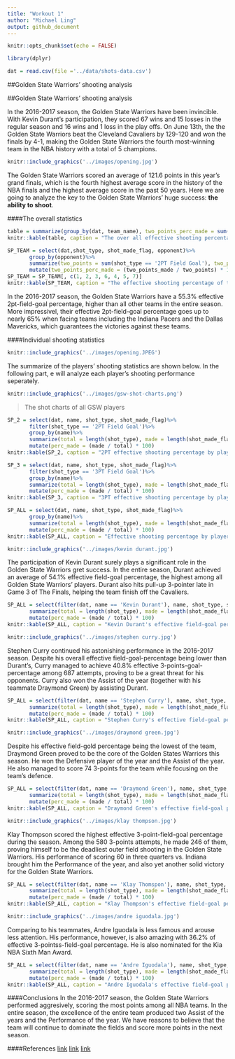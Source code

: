 ---
title: "Workout 1"
author: "Michael Ling"
output: github_document
---

```{r setup, include=FALSE}
knitr::opts_chunk$set(echo = FALSE)
```

```{r message=FALSE, warning=FALSE}
library(dplyr)
```

```{r}
dat = read.csv(file ='../data/shots-data.csv')
```
##Golden State Warriors' shooting analysis



##Golden State Warriors' shooting analysis

In the 2016-2017 season, the Golden State Warriors have been invincible. With Kevin Durant's participation, they scored 67 wins and 15 losses in the regular season and 16 wins and 1 loss in the play offs. On June 13th, the the Golden State Warriors beat the Cleveland Cavaliers by 129-120 and won the finals by 4-1, making the Golden State Warriors the fourth most-winning team in the NBA history with a total of 5 champions.

```{r out.width='80%', echo = FALSE, fig.align='center'}
knitr::include_graphics('../images/opening.jpg')
```

The Golden State Warriors scored an average of 121.6 points in this year's grand finals, which is the fourth highest average score in the history of the NBA finals and the highest average score in the past 50 years. Here we are going to analyze the key to the Golden State Warriors' huge success: **the ability to shoot**.

####The overall statistics

```{r}
table = summarize(group_by(dat, team_name), two_points_perc_made = sum(shot_made_flag == 'shot_yes' & shot_type == '2PT Field Goal') / sum(shot_type == '2PT Field Goal'), three_points_perc_made = sum(shot_made_flag == 'shot_yes' & shot_type == '3PT Field Goal') / sum(shot_type == '3PT Field Goal'))
knitr::kable(table, caption = "The over all effective shooting percentage of the Golden State Warriors")
```

```{r}
SP_TEAM = select(dat,shot_type, shot_made_flag, opponent)%>%
       group_by(opponent)%>%
       summarize(two_points = sum(shot_type == '2PT Field Goal'), two_points_made = sum(shot_made_flag == 'shot_yes' & shot_type == '2PT Field Goal'), three_points = sum(shot_type == '3PT Field Goal'), three_points_made = sum(shot_made_flag == 'shot_yes' & shot_type == '3PT Field Goal'))%>%
       mutate(two_points_perc_made = (two_points_made / two_points) * 100, three_points_perc_made = (three_points_made / three_points) * 100)
SP_TEAM = SP_TEAM[, c(1, 2, 3, 6, 4, 5, 7)]
knitr::kable(SP_TEAM, caption = "The effective shooting percentage of the Golden State Warriors against other teams")
```

In the 2016-2017 season, the Golden State Warriors have a 55.3% effective 2pt-field-goal percentage, higher than all other teams in the entire season. More impressivel, their effective 2pt-field-goal percentage goes up to nearly 65% when facing teams including the Indiana Pacers and the Dallas Mavericks, which guarantees the victories against these teams.

####Individual shooting statistics
```{r out.width='80%', echo = FALSE, fig.align='center'}
knitr::include_graphics('../images/opening.JPEG')
```

The summarize of the players' shooting statistics are shown below. In the following part, e will analyze each player's shooting performance seperately.  

```{r out.width='80%', echo = FALSE, fig.align='center'}
knitr::include_graphics('../images/gsw-shot-charts.png')
```
>The shot charts of all GSW players

```{r}
SP_2 = select(dat, name, shot_type, shot_made_flag)%>%
       filter(shot_type == '2PT Field Goal')%>%
       group_by(name)%>%
       summarize(total = length(shot_type), made = length(shot_made_flag[shot_made_flag == 'shot_yes']))%>%
       mutate(perc_made = (made / total) * 100)
knitr::kable(SP_2, caption = "2PT effective shooting percentage by player")
```

```{r}
SP_3 = select(dat, name, shot_type, shot_made_flag)%>%
       filter(shot_type == '3PT Field Goal')%>%
       group_by(name)%>%
       summarize(total = length(shot_type), made = length(shot_made_flag[shot_made_flag == 'shot_yes']))%>%
       mutate(perc_made = (made / total) * 100)
knitr::kable(SP_3, caption = "3PT effective shooting percentage by player")
```

```{r}
SP_ALL = select(dat, name, shot_type, shot_made_flag)%>%
       group_by(name)%>%
       summarize(total = length(shot_type), made = length(shot_made_flag[shot_made_flag == 'shot_yes']))%>%
       mutate(perc_made = (made / total) * 100)
knitr::kable(SP_ALL, caption = "Effective shooting percentage by playere")
```

```{r out.width='80%', echo = FALSE, fig.align='center'}
knitr::include_graphics('../images/kevin durant.jpg')
```

The participation of Kevin Durant surely plays a significant role in the Golden State Warriors gret success. In the entire season, Durant achieved an average of 54.1% effective field-goal percentage, the highest among all Golden State Warriors' players. Durant also hits pull-up 3-pointer late in Game 3 of The Finals, helping the team finish off the Cavaliers.

```{r}
SP_ALL = select(filter(dat, name == 'Kevin Durant'), name, shot_type, shot_made_flag)%>%
       summarize(total = length(shot_type), made = length(shot_made_flag[shot_made_flag == 'shot_yes']))%>%
       mutate(perc_made = (made / total) * 100)
knitr::kable(SP_ALL, caption = "Kevin Durant's effective field-goal percentage")
```

```{r out.width='80%', echo = FALSE, fig.align='center'}
knitr::include_graphics('../images/stephen curry.jpg')
```

Stephen Curry continued his astonishing performance in the 2016-2017 season. Despite his overall effective field-goal-percentage being lower than Durant's, Curry managed to achieve 40.8% effective 3-points-goal-percentage among 687 attempts, proving to be a great threat for his opponents. Curry also won the Assist of the year (together with his teammate Draymond Green) by assisting Durant.

```{r}
SP_ALL = select(filter(dat, name == 'Stephen Curry'), name, shot_type, shot_made_flag)%>%
       summarize(total = length(shot_type), made = length(shot_made_flag[shot_made_flag == 'shot_yes']))%>%
       mutate(perc_made = (made / total) * 100)
knitr::kable(SP_ALL, caption = "Stephen Curry's effective field-goal percentage")
```

```{r out.width='80%', echo = FALSE, fig.align='center'}
knitr::include_graphics('../images/draymond green.jpg')
```

Despite his effective field-gold percentage being the lowest of the team, Draymond Green proved to be the core of the Golden States Warriors this season. He won the Defensive player of the year and the Assist of the year. He also managed to score 74 3-points for the team while focusing on the team's defence.

```{r}
SP_ALL = select(filter(dat, name == 'Draymond Green'), name, shot_type, shot_made_flag)%>%
       summarize(total = length(shot_type), made = length(shot_made_flag[shot_made_flag == 'shot_yes']))%>%
       mutate(perc_made = (made / total) * 100)
knitr::kable(SP_ALL, caption = "Draymond Green's effective field-goal percentage")
```

```{r out.width='80%', echo = FALSE, fig.align='center'}
knitr::include_graphics('../images/klay thompson.jpg')
```

Klay Thompson scored the highest effective 3-point-field-goal percentage during the season. Among the 580 3-points attempts, he made 246 of them, proving himself to be the deadliest outer field shooting in the Golden State Warriors. His performance of scoring 60 in three quarters vs. Indiana brought him the Performance of the year, and also yet another solid victory for the Golden State Warriors.

```{r}
SP_ALL = select(filter(dat, name == 'Klay Thomspon'), name, shot_type, shot_made_flag)%>%
       summarize(total = length(shot_type), made = length(shot_made_flag[shot_made_flag == 'shot_yes']))%>%
       mutate(perc_made = (made / total) * 100)
knitr::kable(SP_ALL, caption = "Klay Thompson's effective field-goal percentage")
```

```{r out.width='80%', echo = FALSE, fig.align='center'}
knitr::include_graphics('../images/andre iguodala.jpg')
```

Comparing to his teammates, Andre Iguodala is less famous and arouse less attention. His performance, however, is also amazing with 36.2% of effective 3-pointss-field-goal percentage. He is also nominated for the Kia NBA Sixth Man Award.

```{r}
SP_ALL = select(filter(dat, name == 'Andre Iguodala'), name, shot_type, shot_made_flag)%>%
       summarize(total = length(shot_type), made = length(shot_made_flag[shot_made_flag == 'shot_yes']))%>%
       mutate(perc_made = (made / total) * 100)
knitr::kable(SP_ALL, caption = "Andre Iguodala's effective field-goal percentage")
```

####Conclusions
In the 2016-2017 season, the Golden State Warriors performed aggresively, scoring the most points among all NBA teams. In the entire season, the excellence of the entire team produced two Assist of the years and the Performance of the year. We have reasons to believe that the team will continue to dominate the fields and score more points in the next season.

####References
[link](https://www.nba.com/nbaawards/2017/finalists)
[link](https://en.wikipedia.org/wiki/2016%E2%80%9317_NBA_season)
[link](https://www.nba.com/article/2017/12/14/one-team-one-stat-warriors-shooting-better-ever)
